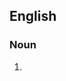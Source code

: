 {{also|æstheticisms}}

==English==

===Noun===
{{head|en|noun plural form}}

# {{plural of|aestheticism|lang=en}}
